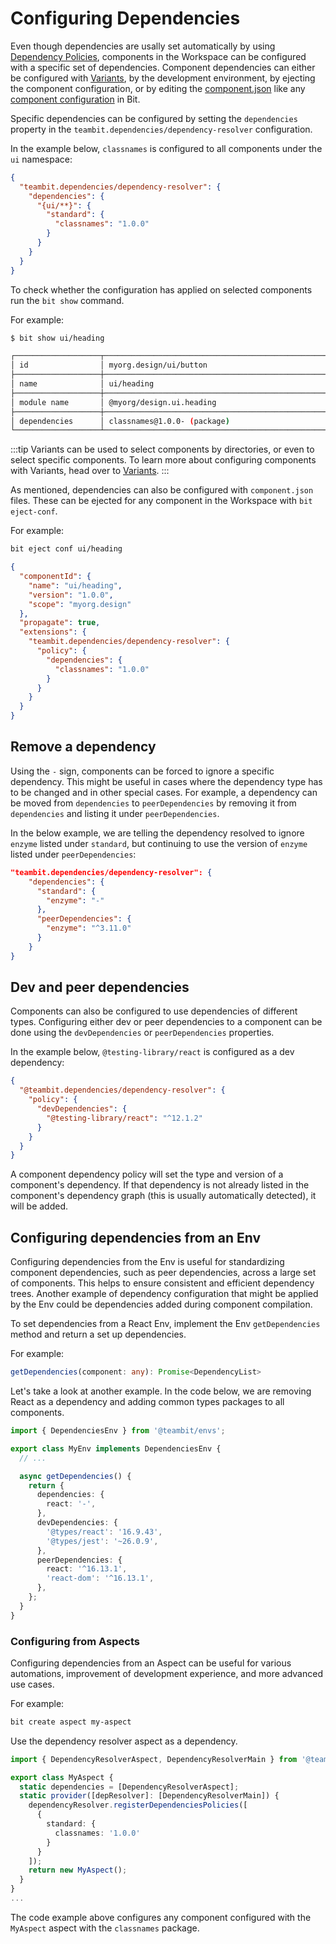 # Configuring Dependencies

Even though dependencies are usally set automatically by using [Dependency Policies](/docs/dependencies/dependency-policies), components in the Workspace can be configured with a 
specific set of dependencies. Component dependencies can either be configured with [Variants](/docs/workspace/variants), by the development environment, by ejecting the component configuration, or by editing the [component.json](/docs/components/component-json)
like any [component configuration](/docs/components/component-config) in Bit. 

Specific dependencies can be configured by setting the `dependencies` property in the `teambit.dependencies/dependency-resolver` configuration.

In the example below, `classnames` is configured to all components under the `ui` namespace:

```json
{
  "teambit.dependencies/dependency-resolver": {
    "dependencies": {
      "{ui/**}": {
        "standard": {
          "classnames": "1.0.0" 
        }
      }
    }
  }
}
```

To check whether the configuration has applied on selected components run the `bit show` command.

For example: 

```bash
$ bit show ui/heading
```

```bash {6}
┌───────────────────┬────────────────────────────────────────────────────────────┐
│ id                │ myorg.design/ui/button                                     │
├───────────────────┼────────────────────────────────────────────────────────────┤
│ name              │ ui/heading                                                 │
├───────────────────┼────────────────────────────────────────────────────────────┤
│ module name       │ @myorg/design.ui.heading                                   │
├───────────────────┼────────────────────────────────────────────────────────────┤
│ dependencies      │ classnames@1.0.0- (package)                                │
└───────────────────┴────────────────────────────────────────────────────────────┘
```

:::tip
Variants can be used to select components by directories, or even to select specific components. To learn more about configuring components with Variants, head over to [Variants](/docs/workspace/variants). 
:::

As mentioned, dependencies can also be configured with `component.json` files. These can be ejected for any component in the Workspace with `bit eject-conf`.

For example:

```bash
bit eject conf ui/heading
```

```json
{
  "componentId": {
    "name": "ui/heading",
    "version": "1.0.0",
    "scope": "myorg.design"
  },
  "propagate": true,
  "extensions": {
    "teambit.dependencies/dependency-resolver": {
      "policy": {
        "dependencies": {
          "classnames": "1.0.0"
        }
      }
    }
  }
}
```

## Remove a dependency

Using the `-` sign, components can be forced to ignore a specific dependency. This might be useful in cases where the dependency type has to be changed and in other special cases.
For example, a dependency can be moved from `dependencies` to `peerDependencies` by removing it from `dependencies` and listing it under `peerDependencies`.

In the below example, we are telling the dependency resolved to ignore `enzyme` listed under `standard`, but continuing to use the version of `enzyme` listed under `peerDependencies`:

```json title="Removing a dependency and setting it as a peer dependency"
"teambit.dependencies/dependency-resolver": {
    "dependencies": {
      "standard": {
        "enzyme": "-"
      },
      "peerDependencies": {
        "enzyme": "^3.11.0"
      }
    }
}
```

## Dev and peer dependencies
Components can also be configured to use dependencies of different types. Configuring either dev or peer dependencies to a component can be done using the `devDependencies` or `peerDependencies` properties.

In the example below, `@testing-library/react` is configured as a dev dependency: 

```json
{
  "@teambit.dependencies/dependency-resolver": {
    "policy": {
      "devDependencies": {
        "@testing-library/react": "^12.1.2"
      }
    }
  }
}
```

A component dependency policy will set the type and version of a component's dependency. If that dependency is not already listed in the component's dependency graph (this is usually automatically detected), it will be added.


## Configuring dependencies from an Env
Configuring dependencies from the Env is useful for standardizing component dependencies, such as peer dependencies, across a large set of components. This helps to ensure
consistent and efficient dependency trees. Another example of dependency configuration that might be applied by the Env could be dependencies added during component
compilation.


To set dependencies from a React Env, implement the Env `getDependencies` method and return a set up dependencies.

For example:

```ts
getDependencies(component: any): Promise<DependencyList>
```

Let's take a look at another example. In the code below, we are removing React as a dependency and adding common types packages to all components. 

```ts
import { DependenciesEnv } from '@teambit/envs';

export class MyEnv implements DependenciesEnv {
  // ...

  async getDependencies() {
    return {
      dependencies: {
        react: '-',
      },
      devDependencies: {
        '@types/react': '16.9.43',
        '@types/jest': '~26.0.9',
      },
      peerDependencies: {
        react: '^16.13.1',
        'react-dom': '^16.13.1',
      },
    };
  }
}
```

### Configuring from Aspects

Configuring dependencies from an Aspect can be useful for various automations, improvement of development experience, and more advanced use cases. 

For example: 

```bash
bit create aspect my-aspect
```

Use the dependency resolver aspect as a dependency.

```ts
import { DependencyResolverAspect, DependencyResolverMain } from '@teambit/dependency-resolver';

export class MyAspect {
  static dependencies = [DependencyResolverAspect];
  static provider([depResolver]: [DependencyResolverMain]) {
    dependencyResolver.registerDependenciesPolicies([
      {
        standard: {
          classnames: '1.0.0'
        }
      }
    ]);
    return new MyAspect();
  }
}
...
```

The code example above configures any component configured with the `MyAspect` aspect with the `classnames` package.


